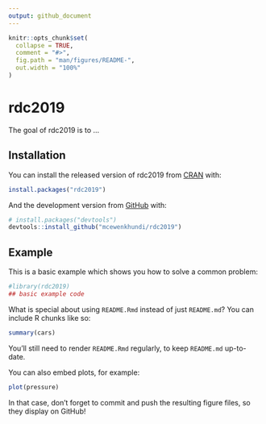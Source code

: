 ```yaml
---
output: github_document
---
```


<!-- README.md is generated from README.Rmd. Please edit that file -->

```r
knitr::opts_chunk$set(
  collapse = TRUE,
  comment = "#>",
  fig.path = "man/figures/README-",
  out.width = "100%"
)
```
# rdc2019

<!-- badges: start -->
<!-- badges: end -->

The goal of rdc2019 is to ...

## Installation

You can install the released version of rdc2019 from [CRAN](https://CRAN.R-project.org) with:

``` r
install.packages("rdc2019")
```

And the development version from [GitHub](https://github.com/) with:

``` r
# install.packages("devtools")
devtools::install_github("mcewenkhundi/rdc2019")
```
## Example

This is a basic example which shows you how to solve a common problem:

```r
#library(rdc2019)
## basic example code
```

What is special about using `README.Rmd` instead of just `README.md`? You can include R chunks like so:

```r
summary(cars)
```

You'll still need to render `README.Rmd` regularly, to keep `README.md` up-to-date.

You can also embed plots, for example:

```r
plot(pressure)
```

In that case, don't forget to commit and push the resulting figure files, so they display on GitHub!
